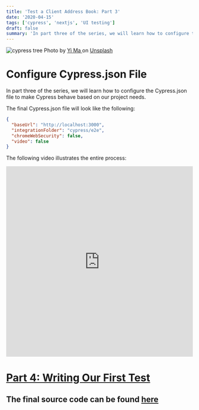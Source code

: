 ```yaml
---
title: 'Test a Client Address Book: Part 3'
date: '2020-04-15'
tags: ['cypress', 'nextjs', 'UI testing']
draft: false
summary: 'In part three of the series, we will learn how to configure the Cypress.json file to make Cypress behave based on our project needs...'
---
```


<div className="text-center">
  <Image alt="cypress tree" src="/static/images/cypress.jpg" width={600} height={434} />
  Photo by <a href="https://unsplash.com/@mattsouya?utm_source=unsplash&utm_medium=referral&utm_content=creditCopyText">
    Yi Ma
  </a> on <a href="https://unsplash.com/s/photos/cypress?utm_source=unsplash&utm_medium=referral&utm_content=creditCopyText">Unsplash</a>
</div>

# Configure Cypress.json File

In part three of the series, we will learn how to configure the Cypress.json file to make Cypress behave based on our project needs.

The final Cypress.json file will look like the following:

```json
{
  "baseUrl": "http://localhost:3000",
  "integrationFolder": "cypress/e2e",
  "chromeWebSecurity": false,
  "video": false
}
```

The following video illustrates the entire process:

<div style={{ marginBottom: '2em' }}>
  <iframe
    width="100%"
    height="515"
    src="https://www.youtube.com/embed/smd5UQUq5Uc"
    title="YouTube video player"
    frameBorder="0"
    allow="accelerometer; autoplay; clipboard-write; encrypted-media; gyroscope; picture-in-picture"
    allowFullScreen
  ></iframe>
</div>

<h1 style={{ marginTop: '2em' }}>
  <a href="/blog/cypress-testing/test-a-nextjs-app-part-4">Part 4: Writing Our First Test</a>
</h1>

## The final source code can be found [here](https://github.com/Scrump31/Client-Manager/tree/cypress)

